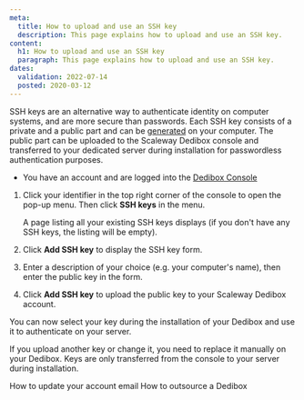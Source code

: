 ```yaml
---
meta:
  title: How to upload and use an SSH key
  description: This page explains how to upload and use an SSH key.
content:
  h1: How to upload and use an SSH key
  paragraph: This page explains how to upload and use an SSH key.
dates:
  validation: 2022-07-14
  posted: 2020-03-12
---
```


SSH keys are an alternative way to authenticate identity on computer systems, and are more secure than passwords. Each SSH key consists of a private and a public part and can be [generated](/console/my-project/how-to/create-ssh-key/) on your computer. The public part can be uploaded to the Scaleway Dedibox console and transferred to your dedicated server during installation for passwordless authentication purposes.

<Message type="requirement">

  - You have an account and are logged into the [Dedibox Console](https://console.online.net) 

</Message>

1. Click your identifier in the top right corner of the console to open the pop-up menu. Then click **SSH keys** in the menu.

    <Lightbox src="scaleway-dedibox-console-ssh-key-menu.webp" width="300" alt="" />

    A page listing all your existing SSH keys displays (if you don't have any SSH keys, the listing will be empty).

2. Click **Add SSH key** to display the SSH key form.

3. Enter a description of your choice (e.g. your computer's name), then enter the public key in the form.

4. Click **Add SSH key** to upload the public key to your Scaleway Dedibox account.

You can now select your key during the installation of your Dedibox and use it to authenticate on your server.

<Message type="note">

If you upload another key or change it, you need to replace it manually on your Dedibox. Keys are only transferred from the console to your server during installation.

</Message>

<Navigation title="See Also">
  <PreviousButton to="/dedibox-console/my-account/how-to/update-email/">How to update your account email</PreviousButton>
  <NextButton to="/dedibox-console/my-account/how-to/outsource-dedibox/">How to outsource a Dedibox</NextButton>
</Navigation>